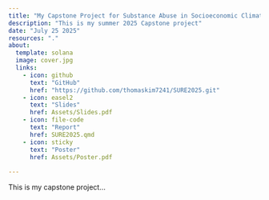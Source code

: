 ```yaml
---
title: "My Capstone Project for Substance Abuse in Socioeconomic Climate"
description: "This is my summer 2025 Capstone project"
date: "July 25 2025"
resources: "."
about: 
  template: solana
  image: cover.jpg
  links: 
    - icon: github
      text: "GitHub"
      href: "https://github.com/thomaskim7241/SURE2025.git"
    - icon: easel2
      text: "Slides"
      href: Assets/Slides.pdf
    - icon: file-code
      text: "Report"
      href: SURE2025.qmd
    - icon: sticky
      text: "Poster"
      href: Assets/Poster.pdf
    
---
```


This is my capstone project...